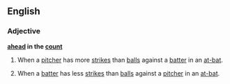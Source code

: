 ==English==

===Adjective===
'''[[ahead]] in the [[count]]'''

# {{baseball}} When a [[pitcher]] has more [[strike]]s than [[ball]]s against a [[batter]] in an [[at-bat]].
# {{baseball}} When a [[batter]] has less [[strike]]s than [[ball]]s against a [[pitcher]] in an [[at-bat]].